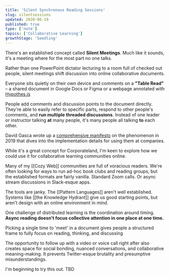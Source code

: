 ```yaml
---
title: 'Silent Synchronous Reading Sessions'
slug: silentsessions
updated: 2020-06-19
published: true
type: ['note']
topics: ['Collaborative Learning']
growthStage: 'Seedling'
---
```


<IntroParagraph>

There's an established concept called **Silent Meetings**. Much like it sounds, it's a meeting where for the most part no one talks. 

</IntroParagraph>

Rather than one PowerPoint dictator lecturing to a room full of checked out people, silent meetings shift discussion into online collaborative documents.

Everyone sits quietly on their own device and comments on a **"Table Read"** – a shared document in Google Docs or Figma or a webpage annotated with <a href="https://hypothes.is">Hypothes.is</a>

People add comments and discussion points to the document directly. They're able to easily refer to specific parts, respond to other people's comments, and **run multiple threaded discussions**. Instead of one leader or instructor talking **at** many people, it's many people all talking **to** each other.

 David Gasca wrote up a <a href="https://medium.com/swlh/the-silent-meeting-manifesto-v1-189e9e3487eb">comprehensive manifesto</a> on the phenomenon in 2019 that dives into the implementation details for using them at companies.

While it's a great concept for Corporateland, I'm keen to explore how we could use it for collaborative learning communities online. 

Many of my [[Cozy Web]] communities are full of voracious readers. We're often looking for ways to run ad-hoc book clubs and reading groups, but the established formats are fairly vanilla. Standard Zoom calls. Or async stream discussions in Slack-esque apps.

The tools are janky. The [[Pattern Languages]] aren't well established. Systems like [[the Knowledge Hydrant]] give us good starting points, but aren't design with an online environment in mind.

One challenge of distributed learning is the coordination around timing. **Async reading doesn't focus collective attention in one place at one time.**

Picking a single time to 'meet' in a document gives people a structured frame to fully focus on reading, thinking, and discussing

The opportunity to follow up with a video or voice call right after also creates space for social bonding, nuanced conversations, and collaborative meaning-making. It prevents Twitter-esque brutality and presumptive misunderstandings.

I'm beginning to try this out. TBD